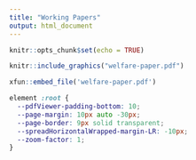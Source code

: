 ```yaml
---
title: "Working Papers"
output: html_document
---
```


```r
knitr::opts_chunk$set(echo = TRUE)
```

```r
knitr::include_graphics("welfare-paper.pdf")
```

```r
xfun::embed_file('welfare-paper.pdf')
```

```css
element :root {
  --pdfViewer-padding-bottom: 10;
  --page-margin: 10px auto -30px;
  --page-border: 9px solid transparent;
  --spreadHorizontalWrapped-margin-LR: -10px;
  --zoom-factor: 1;
}
```

